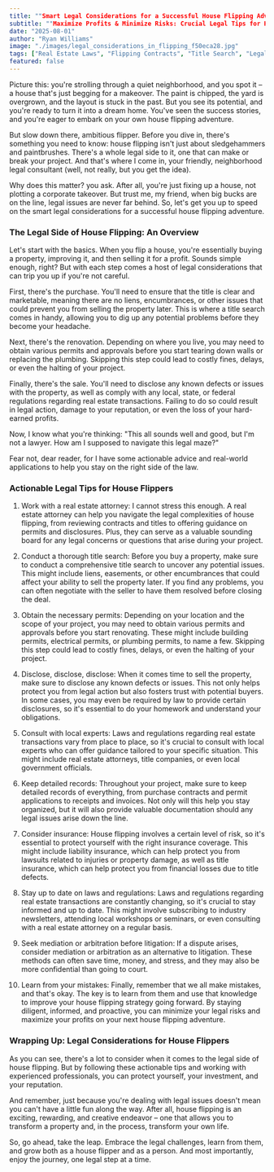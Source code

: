 ```yaml
---
title: ""Smart Legal Considerations for a Successful House Flipping Adventure" (54 characters)"
subtitle: ""Maximize Profits & Minimize Risks: Crucial Legal Tips for House Flippers""
date: "2025-08-01"
author: "Ryan Williams"
image: "./images/legal_considerations_in_flipping_f50eca28.jpg"
tags: ["Real Estate Laws", "Flipping Contracts", "Title Search", "Legal Due Diligence"]
featured: false
---
```


Picture this: you're strolling through a quiet neighborhood, and you spot it – a house that's just begging for a makeover. The paint is chipped, the yard is overgrown, and the layout is stuck in the past. But you see its potential, and you're ready to turn it into a dream home. You've seen the success stories, and you're eager to embark on your own house flipping adventure.

But slow down there, ambitious flipper. Before you dive in, there's something you need to know: house flipping isn't just about sledgehammers and paintbrushes. There's a whole legal side to it, one that can make or break your project. And that's where I come in, your friendly, neighborhood legal consultant (well, not really, but you get the idea).

Why does this matter? you ask. After all, you're just fixing up a house, not plotting a corporate takeover. But trust me, my friend, when big bucks are on the line, legal issues are never far behind. So, let's get you up to speed on the smart legal considerations for a successful house flipping adventure.

### The Legal Side of House Flipping: An Overview

Let's start with the basics. When you flip a house, you're essentially buying a property, improving it, and then selling it for a profit. Sounds simple enough, right? But with each step comes a host of legal considerations that can trip you up if you're not careful.

First, there's the purchase. You'll need to ensure that the title is clear and marketable, meaning there are no liens, encumbrances, or other issues that could prevent you from selling the property later. This is where a title search comes in handy, allowing you to dig up any potential problems before they become your headache.

Next, there's the renovation. Depending on where you live, you may need to obtain various permits and approvals before you start tearing down walls or replacing the plumbing. Skipping this step could lead to costly fines, delays, or even the halting of your project.

Finally, there's the sale. You'll need to disclose any known defects or issues with the property, as well as comply with any local, state, or federal regulations regarding real estate transactions. Failing to do so could result in legal action, damage to your reputation, or even the loss of your hard-earned profits.

Now, I know what you're thinking: "This all sounds well and good, but I'm not a lawyer. How am I supposed to navigate this legal maze?"

Fear not, dear reader, for I have some actionable advice and real-world applications to help you stay on the right side of the law.

### Actionable Legal Tips for House Flippers

1. Work with a real estate attorney: I cannot stress this enough. A real estate attorney can help you navigate the legal complexities of house flipping, from reviewing contracts and titles to offering guidance on permits and disclosures. Plus, they can serve as a valuable sounding board for any legal concerns or questions that arise during your project.

2. Conduct a thorough title search: Before you buy a property, make sure to conduct a comprehensive title search to uncover any potential issues. This might include liens, easements, or other encumbrances that could affect your ability to sell the property later. If you find any problems, you can often negotiate with the seller to have them resolved before closing the deal.

3. Obtain the necessary permits: Depending on your location and the scope of your project, you may need to obtain various permits and approvals before you start renovating. These might include building permits, electrical permits, or plumbing permits, to name a few. Skipping this step could lead to costly fines, delays, or even the halting of your project.

4. Disclose, disclose, disclose: When it comes time to sell the property, make sure to disclose any known defects or issues. This not only helps protect you from legal action but also fosters trust with potential buyers. In some cases, you may even be required by law to provide certain disclosures, so it's essential to do your homework and understand your obligations.

5. Consult with local experts: Laws and regulations regarding real estate transactions vary from place to place, so it's crucial to consult with local experts who can offer guidance tailored to your specific situation. This might include real estate attorneys, title companies, or even local government officials.

6. Keep detailed records: Throughout your project, make sure to keep detailed records of everything, from purchase contracts and permit applications to receipts and invoices. Not only will this help you stay organized, but it will also provide valuable documentation should any legal issues arise down the line.

7. Consider insurance: House flipping involves a certain level of risk, so it's essential to protect yourself with the right insurance coverage. This might include liability insurance, which can help protect you from lawsuits related to injuries or property damage, as well as title insurance, which can help protect you from financial losses due to title defects.

8. Stay up to date on laws and regulations: Laws and regulations regarding real estate transactions are constantly changing, so it's crucial to stay informed and up to date. This might involve subscribing to industry newsletters, attending local workshops or seminars, or even consulting with a real estate attorney on a regular basis.

9. Seek mediation or arbitration before litigation: If a dispute arises, consider mediation or arbitration as an alternative to litigation. These methods can often save time, money, and stress, and they may also be more confidential than going to court.

10. Learn from your mistakes: Finally, remember that we all make mistakes, and that's okay. The key is to learn from them and use that knowledge to improve your house flipping strategy going forward. By staying diligent, informed, and proactive, you can minimize your legal risks and maximize your profits on your next house flipping adventure.

### Wrapping Up: Legal Considerations for House Flippers

As you can see, there's a lot to consider when it comes to the legal side of house flipping. But by following these actionable tips and working with experienced professionals, you can protect yourself, your investment, and your reputation.

And remember, just because you're dealing with legal issues doesn't mean you can't have a little fun along the way. After all, house flipping is an exciting, rewarding, and creative endeavor – one that allows you to transform a property and, in the process, transform your own life.

So, go ahead, take the leap. Embrace the legal challenges, learn from them, and grow both as a house flipper and as a person. And most importantly, enjoy the journey, one legal step at a time.